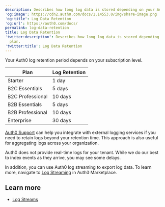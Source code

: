 ```yaml
---
description: Describes how long log data is stored depending on your Auth0 plan.
'og:image': https://cdn2.auth0.com/docs/1.14553.0/img/share-image.png
'og:title': Log Data Retention
'og:url': https://auth0.com/docs/
permalink: log-data-retention
title: Log Data Retention
'twitter:description': Describes how long log data is stored depending on your Auth0
  plan.
'twitter:title': Log Data Retention
---
```

Your Auth0 log retention period depends on your subscription level.

<table class="table"><thead>
<tr>
<th><strong>Plan</strong></th>
<th><strong>Log Retention</strong></th>
</tr>
</thead>
<tbody>
<tr>
<td>Starter</td>
<td>1 day</td>
</tr>
<tr>
<td>B2C Essentials</td>
<td>5 days</td>
</tr>
<tr>
<td>B2C Professional</td>
<td>10 days</td>
</tr>
<tr>
<td>B2B Essentials</td>
<td>5 days</td>
</tr>
<tr>
<td>B2B Professional</td>
<td>10 days</td>
</tr>
<tr>
<td>Enterprise</td>
<td>30 days</td>
</tr>
</tbody>
</table>

[Auth0 Support](https://support.auth0.com) can help you integrate with external logging services if you need to retain logs beyond your retention time. This approach is also useful for aggregating logs across your organization.

<Callout icon="file-lines" color="#0EA5E9" iconType="regular">

Auth0 does not provide real-time logs for your tenant. While we do our best to index events as they arrive, you may see some delays.

</Callout>

In addition, you can use Auth0 log streaming to export log data. To learn more, navigate to [Log Streaming](https://marketplace.auth0.com/features/log-streaming) in Auth0 Marketplace.

## Learn more

* [Log Streams](/docs/customize/log-streams)